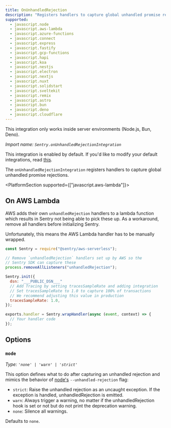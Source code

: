 ```yaml
---
title: OnUnhandledRejection
description: "Registers handlers to capture global unhandled promise rejections. (default)"
supported:
  - javascript.node
  - javascript.aws-lambda
  - javascript.azure-functions
  - javascript.connect
  - javascript.express
  - javascript.fastify
  - javascript.gcp-functions
  - javascript.hapi
  - javascript.koa
  - javascript.nestjs
  - javascript.electron
  - javascript.nextjs
  - javascript.nuxt
  - javascript.solidstart
  - javascript.sveltekit
  - javascript.remix
  - javascript.astro
  - javascript.bun
  - javascript.deno
  - javascript.cloudflare
---
```


<Alert level="info">

This integration only works inside server environments (Node.js, Bun, Deno).

</Alert>

_Import name: `Sentry.onUnhandledRejectionIntegration`_

This integration is enabled by default. If you'd like to modify your default integrations, read [this](./../#modifying-default-integrations).

The `onUnhandledRejectionIntegration` registers handlers to capture global unhandled promise rejections.


<PlatformSection supported={["javascript.aws-lambda"]}>

## On AWS Lambda

AWS adds their own `unhandledRejection` handlers to a lambda function which results in Sentry not being able to pick these up.
As a workaround, remove all handlers before initializing Sentry.

Unfortunately, this means the AWS Lambda handler has to be <PlatformLink to="/install/cjs-layer/#alternative-initialize-the-sdk-in-code">manually wrapped</PlatformLink>.

```JavaScript
const Sentry = require("@sentry/aws-serverless");

// Remove `unhandledRejection` handlers set up by AWS so the
// Sentry SDK can capture these
process.removeAllListeners("unhandledRejection");

Sentry.init({
  dsn: "___PUBLIC_DSN___"
  // Add Tracing by setting tracesSampleRate and adding integration
  // Set tracesSampleRate to 1.0 to capture 100% of transactions
  // We recommend adjusting this value in production
  tracesSampleRate: 1.0,
});

exports.handler = Sentry.wrapHandler(async (event, context) => {
  // Your handler code
});
```

</PlatformSection>

## Options

### `mode`

_Type: `'none' | 'warn' | 'strict'`_

This option defines what to do after capturing an unhandled rejection and
mimics the behavior of [node's](https://nodejs.org/api/cli.html#--unhandled-rejectionsmode) `--unhandled-rejection` flag:

- `strict`: Raise the unhandled rejection as an uncaught exception. If the exception is handled, unhandledRejection is emitted.
- `warn`: Always trigger a warning, no matter if the unhandledRejection hook is set or not but do not print the deprecation warning.
- `none`: Silence all warnings.

Defaults to `none`.
